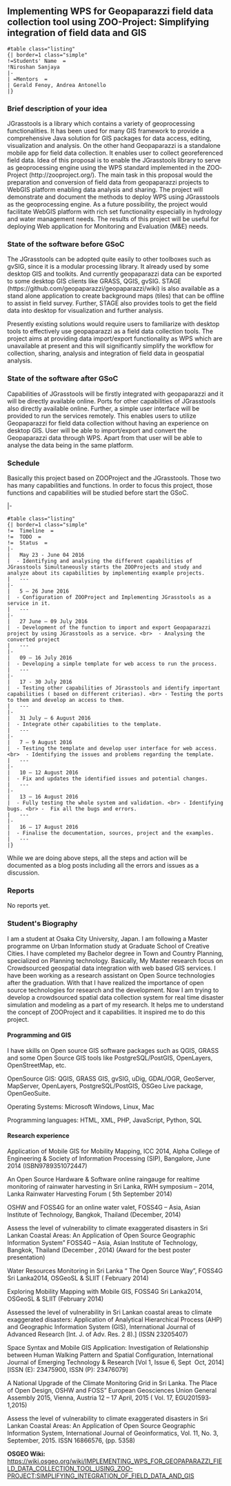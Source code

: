 
== Implementing WPS for Geopaparazzi field data collection tool using ZOO-Project: Simplifying integration of field data and GIS ==


<pre>#table class="listing"
{| border=1 class="simple"
!=Students' Name  =
!Niroshan Sanjaya 
|- 
| =Mentors  =
| Gerald Fenoy, Andrea Antonello 
|}

</pre>

=== Brief description of your idea ===
JGrasstools is a library which contains a variety of geoprocessing functionalities. It has been used for many GIS framework to provide a comprehensive Java solution for GIS packages for data access, editing, visualization and analysis. On the other hand Geopaparazzi is a standalone mobile app for field data collection. It enables user to collect georeferenced field data. Idea of this proposal is to enable the JGrasstools library to serve as geoprocessing engine using the WPS standard implemented in the ZOO­Project (http://zoo­project.org/). The main task in this proposal would the preparation and conversion of field data from geopaparazzi projects to Web­GIS platform enabling data analysis and sharing. The project will demonstrate and document the methods to deploy WPS using JGrasstools as the geoprocessing engine. As a future possibility, the project would facilitate Web­GIS platform with rich set functionality especially in hydrology and water management needs. The results of this project will be useful for deploying Web application for Monitoring and Evaluation (M&E) needs.


=== State of the software before GSoC ===
The JGrasstools can be adopted quite easily to other toolboxes such as gvSIG, since it is a modular processing library. It already used by some desktop GIS and toolkits. And currently geopaparazzi data can be exported to some desktop GIS clients like GRASS, QGIS, gvSIG. STAGE (https://github.com/geopaparazzi/geopaparazzi/wiki) is also available as a stand alone application to create background maps (tiles) that can be offline to assist in field survey. Further, STAGE also provides tools to get the field data into desktop for visualization and further analysis.

Presently existing solutions would require users to familiarize with desktop tools to effectively use geopaparazzi as a field data collection tools. The project aims at providing data import/export functionality as WPS which are unavailable at present and this will significantly simplify the workflow for collection, sharing, analysis and integration of field data in geospatial analysis.

=== State of the software after GSoC ===

Capabilities of JGrasstools will be firstly integrated with geopaparazzi and it will be directly available online. Ports for other capabilities of JGrasstools also directly available online. Further, a simple user interface will be provided to run the services remotely.
This enables users to utilize Geopaparazzi for field data collection without having an experience on desktop GIS. User will be able to import/export and convert the Geopaparazzi data through WPS. Apart from that user will be able to analyse the data being in the same platform.

=== Schedule ===
Basically this project based on ZOO­Project and the JGrasstools. Those two has many capabilities and functions. In order to focus this project, those functions and capabilities will be studied before start the GSoC.

|-

<pre>#table class="listing"
{| border=1 class="simple"
!=  Timeline  =
!=  TODO  =
!=  Status  =
|- 
|   May 23 - June 04 2016  
|  - Identifying and analysing the different capabilities of JGrasstools Simultaneously starts the ZOO­Projects and study and analyze about its capabilities by implementing example projects. 
|   ---  
|- 
|   5 – 26 June 2016  
|  - Configuration of ZOO­Project and Implementing JGrasstools as a service in it. 
|   ---  
|- 
|   27 June – 09 July 2016  
|  - Development of the function to import and export Geopaparazzi project by using JGrasstools as a service. <br>  - Analysing the converted project 
|   ---  
|- 
|   09 – 16 July 2016  
|  - Developing a simple template for web access to run the process. 
|   ---  
|- 
|   17 - 30 July 2016  
|  - Testing other capabilities of JGrasstools and identify important capabilities ( based on different criterias). <br> - Testing the ports to them and develop an access to them. 
|   ---  
|- 
|   31 July – 6 August 2016  
|  - Integrate other capabilities to the template. 
|   ---  
|- 
|   7 – 9 August 2016  
|  - Testing the template and develop user interface for web access. <br>  - Identifying the issues and problems regarding the template. 
|   ---  
|- 
|   10 – 12 August 2016  
|  - Fix and updates the identified issues and potential changes. 
|   ---  
|- 
|   13 – 16 August 2016  
|  - Fully testing the whole system and validation. <br> - Identifying bugs. <br> -  Fix all the bugs and errors. 
|   ---  
|- 
|   16 – 17 August 2016 
|  - Finalise the documentation, sources, project and the examples. 
|   ---  
|}


</pre>

While we are doing above steps, all the steps and action will be documented as a blog posts including all the errors and issues as a discussion.

=== Reports ===

No reports yet.

=== Student's Biography ===

I am a student at Osaka City University, Japan. I am following a Master programme on Urban Information study at Graduate School of Creative Cities. I have completed my Bachelor degree in Town and Country Planning, specialized on Planning technology. Basically, My Master research focus on Crowdsourced geo­spatial data integration with web based GIS services. I have been working as a research assistant on Open Source technologies after the graduation. With that I have realized the importance of open source technologies for research and the development.
Now I am trying to develop a crowdsourced spatial data collection system for real time disaster simulation and modeling as a part of my research. It helps me to understand the concept of ZOO­Project and it capabilities. It inspired me to do this project.

==== Programming and GIS ====

I have skills on Open source GIS software packages such as QGIS, GRASS and some Open Source GIS tools like PostgreSQL/PostGIS, OpenLayers, OpenStreetMap, etc.

OpenSource GIS: QGIS, GRASS GIS, gvSIG, uDig, GDAL/OGR, GeoServer, MapServer, OpenLayers, PostgreSQL/PostGIS, OSGeo Live package, OpenGeoSuite.

Operating Systems: Microsoft Windows, Linux, Mac

Programming languages: HTML, XML, PHP, JavaScript, Python, SQL

==== Research experience ====
Application of Mobile GIS for Mobility Mapping, ICC­ 2014, Alpha College of Engineering & Society of Information Processing (SIP), Bangalore, June 2014 (ISBN­9789351072447)

An Open Source Hardware & Software online raingauge for real­time monitoring of rainwater harvesting in Sri Lanka, RWH symposium – 2014, Lanka Rainwater Harvesting Forum ( 5th September 2014)

OSHW and FOSS4G for an online water valet, FOSS4G – Asia, Asian Institute of Technology, Bangkok, Thailand (December, 2014)

Assess the level of vulnerability to climate exaggerated disasters in Sri Lankan Coastal Areas: An Application of Open Source Geographic Information System” FOSS4G – Asia, Asian Institute of Technology, Bangkok, Thailand (December , 2014) (Award for the best poster presentation)

Water Resources Monitoring in Sri Lanka “ The Open Source Way”, FOSS4G Sri Lanka­2014, OSGeoSL & SLIIT ( February 2014)

Exploring Mobility Mapping with Mobile GIS, FOSS4G Sri Lanka­2014, OSGeoSL & SLIIT (February 2014)

Assessed the level of vulnerability in Sri Lankan coastal areas to climate exaggerated disasters: Application of Analytical Hierarchical Process (AHP) and Geographic Information System (GIS), International Journal of Advanced Research [Int. J. of Adv. Res. 2 8).] (ISSN 2320­5407)

Space Syntax and Mobile GIS Application: Investigation of Relationship between Human Walking Pattern and Spatial Configuration, International Journal of Emerging Technology & Research [Vol 1, Issue 6, Sept ­ Oct, 2014] [ISSN (E): 2347­5900, ISSN (P): 2347­6079]

A National Upgrade of the Climate Monitoring Grid in Sri Lanka. The Place of Open Design, OSHW and FOSS” European Geosciences Union General Assembly 2015, Vienna, Austria 12 – 17 April, 2015 ( Vol. 17, EGU2015­93­ 1,2015)

Assess the level of vulnerability to climate exaggerated disasters in Sri Lankan Coastal Areas: An Application of Open Source Geographic Information System, International Journal of Geoinformatics, Vol. 11, No. 3, September, 2015. ISSN 1686­6576, (pp. 53­58)



'''OSGEO Wiki:''' https://wiki.osgeo.org/wiki/IMPLEMENTING_WPS_FOR_GEOPAPARAZZI_FIELD_DATA_COLLECTION_TOOL_USING_ZOO-PROJECT:SIMPLIFYING_INTEGRATION_OF_FIELD_DATA_AND_GIS



